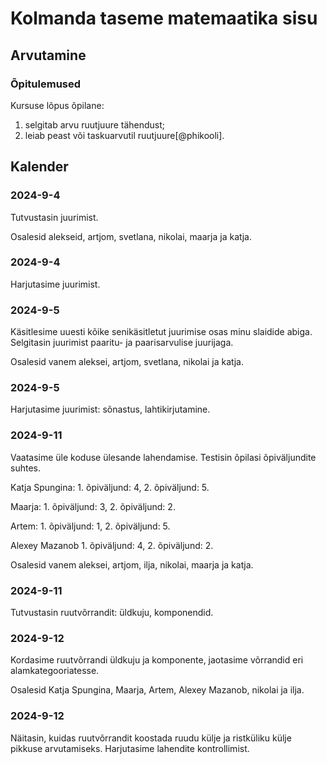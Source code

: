 []{#sessions}

# Kolmanda taseme matemaatika sisu

## Arvutamine

### Õpitulemused

\multicolsbegin

Kursuse lõpus õpilane:

1. selgitab arvu ruutjuure tähendust;
2. leiab peast või taskuarvutil ruutjuure[@phikooli].

\multicolsend

## Kalender

### 2024-9-4

Tutvustasin juurimist.

Osalesid alekseid, artjom, svetlana, nikolai, maarja ja katja.

### 2024-9-4

Harjutasime juurimist.

### 2024-9-5

Käsitlesime uuesti kõike senikäsitletut juurimise osas minu slaidide abiga. Selgitasin juurimist paaritu- ja paarisarvulise juurijaga.

Osalesid vanem aleksei, artjom, svetlana, nikolai ja katja.

### 2024-9-5

Harjutasime juurimist: sõnastus, lahtikirjutamine.

### 2024-9-11

Vaatasime üle koduse ülesande lahendamise. Testisin õpilasi õpiväljundite suhtes.

Katja Spungina:
1. õpiväljund: 4,
2. õpiväljund: 5.

Maarja:
1. õpiväljund: 3,
2. õpiväljund: 2.

Artem:
1. õpiväljund: 1,
2. õpiväljund: 5.

Alexey Mazanob
1. õpiväljund: 4,
2. õpiväljund: 2.

Osalesid vanem aleksei, artjom, ilja, nikolai, maarja ja katja.

### 2024-9-11

Tutvustasin ruutvõrrandit: üldkuju, komponendid.

### 2024-9-12

Kordasime ruutvõrrandi üldkuju ja komponente, jaotasime võrrandid eri alamkategooriatesse.

Osalesid Katja Spungina, Maarja, Artem, Alexey Mazanob, nikolai ja ilja.

### 2024-9-12

Näitasin, kuidas ruutvõrrandit koostada ruudu külje ja ristküliku külje pikkuse arvutamiseks. Harjutasime lahendite kontrollimist.
